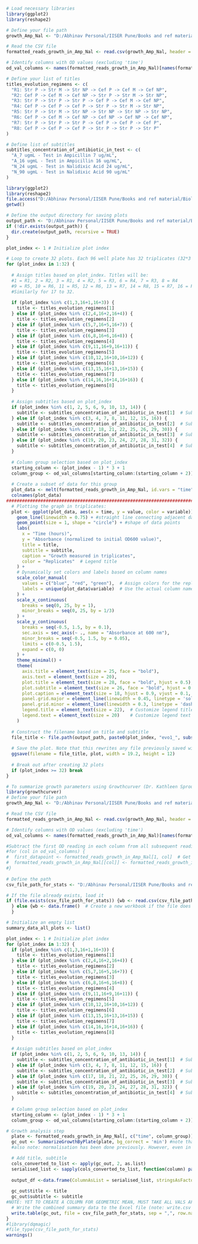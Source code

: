 ```{r}
# Load necessary libraries
library(ggplot2)
library(reshape2)

# Define your file path
growth_Amp_Nal <- "D:/Abhinav Personal/IISER Pune/Books and ref material/Biology/Summer 2024/Plots of evo1/Amp Nal/Amp Nal evo1 reads formatted.csv"

# Read the CSV file
formatted_reads_growth_in_Amp_Nal <- read.csv(growth_Amp_Nal, header = TRUE, stringsAsFactors = FALSE, fileEncoding = "UTF-8")

# Identify columns with OD values (excluding 'time')
od_val_columns <- names(formatted_reads_growth_in_Amp_Nal)[names(formatted_reads_growth_in_Amp_Nal) != "time"]

# Define your list of titles
titles_evolution_regimens <- c(
  "R1: Str P -> Str M -> Str NP -> Cef P -> Cef M -> Cef NP", 
  "R2: Cef P -> Cef M -> Cef NP -> Str P -> Str M -> Str NP", 
  "R3: Str P -> Str P -> Str P -> Cef P -> Cef M -> Cef NP",
  "R4: Cef P -> Cef P -> Cef P -> Str P -> Str M -> Str NP",
  "R5: Str P -> Str M -> Str NP -> Str NP -> Str NP -> Str NP", 
  "R6: Cef P -> Cef M -> Cef NP -> Cef NP -> Cef NP -> Cef NP",
  "R7: Str P -> Str P -> Str P -> Cef P -> Cef P -> Cef P",
  "R8: Cef P -> Cef P -> Cef P -> Str P -> Str P -> Str P"
)

# Define list of subtitles
subtitles_concentration_of_antibiotic_in_test <- c(
  "A_7 ugmL - Test in Ampicillin 7 ug/mL", 
  "A_16 ugmL - Test in Ampicillin 16 ug/mL",
  "N_24 ugmL - Test in Nalidixic Acid 24 ug/mL",
  "N_90 ugmL - Test in Nalidixic Acid 90 ug/mL"
)
```

```{r}
library(ggplot2)
library(reshape2)
file.access("D:/Abhinav Personal/IISER Pune/Books and ref material/Biology/Summer 2024/Plots of evo1/Amp Nal", 2)
getwd()

# Define the output directory for saving plots
output_path <- "D:/Abhinav Personal/IISER Pune/Books and ref material/Biology/Summer 2024/Plots of evo1/Amp Nal"
if (!dir.exists(output_path)) {
  dir.create(output_path, recursive = TRUE)
}

plot_index <- 1 # Initialize plot index

# Loop to create 32 plots. Each 96 well plate has 32 triplicates (32*3 = 96). Hence, we will have 32 graphs. 
for (plot_index in 1:32) {
  
  # Assign titles based on plot_index. Titles will be: 
  #1 = R1, 2 = R2, 3 = R1, 4 = R2, 5 = R3, 6 = R4, 7 = R3, 8 = R4
  #9 = R5, 10 = R6, 11 = R5, 12 = R6, 13 = R7, 14 = R8, 15 = R7, 16 = R8
  #Similarly for 17 to 32.
  
  if (plot_index %in% c(1,3,16+1,16+3)) {
    title <- titles_evolution_regimens[1]
  } else if (plot_index %in% c(2,4,16+2,16+4)) {
    title <- titles_evolution_regimens[2]
  } else if (plot_index %in% c(5,7,16+5,16+7)) {
    title <- titles_evolution_regimens[3]
  } else if (plot_index %in% c(6,8,16+6,16+8)) {
    title <- titles_evolution_regimens[4]
  } else if (plot_index %in% c(9,11,16+9,16+11)) {
    title <- titles_evolution_regimens[5]
  } else if (plot_index %in% c(10,12,16+10,16+12)) {
    title <- titles_evolution_regimens[6]
  } else if (plot_index %in% c(13,15,16+13,16+15)) {
    title <- titles_evolution_regimens[7]
  } else if (plot_index %in% c(14,16,16+14,16+16)) {
    title <- titles_evolution_regimens[8]
  }  
  
  # Assign subtitles based on plot_index
  if (plot_index %in% c(1, 2, 5, 6, 9, 10, 13, 14)) {
    subtitle <- subtitles_concentration_of_antibiotic_in_test[1]  # Subtitle 1
  } else if (plot_index %in% c(3, 4, 7, 8, 11, 12, 15, 16)) {
    subtitle <- subtitles_concentration_of_antibiotic_in_test[2]  # Subtitle 2
  } else if (plot_index %in% c(17, 18, 21, 22, 25, 26, 29, 30)) {
    subtitle <- subtitles_concentration_of_antibiotic_in_test[3]  # Subtitle 3
  } else if (plot_index %in% c(19, 20, 23, 24, 27, 28, 31, 32)) {
    subtitle <- subtitles_concentration_of_antibiotic_in_test[4]  # Subtitle 4
  }
  
  # Column group selection based on plot_index
  starting_column <- (plot_index - 1) * 3 + 1
  column_group <- od_val_columns[starting_column:(starting_column + 2)]
  
  # Create a subset of data for this group
  plot_data <- melt(formatted_reads_growth_in_Amp_Nal, id.vars = "time", measure.vars = column_group)
  colnames(plot_data)
#################################################################################################################################### 
  # Plotting the graph in triplicates:
  plot <- ggplot(plot_data, aes(x = time, y = value, color = variable)) +
    geom_line(linewidth = 0.75) + #straight line connecting adjacent data points, helps us visualise the growth curve
    geom_point(size = 1, shape = "circle") + #shape of data points
    labs(
      x = "Time (hours)",
      y = "Absorbance (normalized to initial OD600 value)",
      title = title,
      subtitle = subtitle,
      caption = "Growth measured in triplicates",
      color = "Replicates"  # Legend title
    ) +
    # Dynamically set colors and labels based on column names
    scale_color_manual(
      values = c("blue", "red", "green"),  # Assign colors for the replicates
      labels = unique(plot_data$variable)  # Use the actual column names (replicates) as legend labels
    ) +
    scale_x_continuous(
      breaks = seq(0, 25, by = 1), 
      minor_breaks = seq(0, 25, by = 1/3)
    ) +
    scale_y_continuous(
      breaks = seq(-0.5, 1.5, by = 0.1), 
      sec.axis = sec_axis(~ ., name = "Absorbance at 600 nm"),
      minor_breaks = seq(-0.5, 1.5, by = 0.05),  
      limits = c(0-0.5, 1.5), 
      expand = c(0, 0)
    ) +
    theme_minimal() +
    theme(
      axis.title = element_text(size = 25, face = "bold"),
      axis.text = element_text(size = 20),
      plot.title = element_text(size = 28, face = "bold", hjust = 0.5),
      plot.subtitle = element_text(size = 26, face = "bold", hjust = 0.5),
      plot.caption = element_text(size = 18, hjust = 0.9, vjust = 0.1, colour = "red"),
      panel.grid.major = element_line(linewidth = 0.45, linetype = 'solid', color = "gray20"),
      panel.grid.minor = element_line(linewidth = 0.3, linetype = 'dashed', color = "gray30"),
      legend.title = element_text(size = 22),  # Customize legend title size
      legend.text = element_text(size = 20)    # Customize legend text size
    )
  
  # Construct the filename based on title and subtitle
  file_title <- file.path(output_path, paste0(plot_index, "evo1_", substr(title, 1, 2), "_", substr(subtitle, 1, 8), ".jpeg"))
  
  # Save the plot. Note that this rewrites any file previously saved with the same name
  ggsave(filename = file_title, plot, width = 19.2, height = 12)
  
  # Break out after creating 32 plots
  if (plot_index >= 32) break
}
```

```{r}
# To summarize growth parameters using Growthcurver (Dr. Kathleen Sproussfke)
library(growthcurver)
# Define your file path
growth_Amp_Nal <- "D:/Abhinav Personal/IISER Pune/Books and ref material/Biology/Summer 2024/Plots of evo1/Amp Nal/Amp Nal evo1 reads formatted.csv"

# Read the CSV file
formatted_reads_growth_in_Amp_Nal <- read.csv(growth_Amp_Nal, header = TRUE, stringsAsFactors = FALSE, fileEncoding = "UTF-8")

# Identify columns with OD values (excluding 'time')
od_val_columns <- names(formatted_reads_growth_in_Amp_Nal)[names(formatted_reads_growth_in_Amp_Nal) != "time"]

#Subtract the first OD reading in each column from all subsequent readings:
#for (col in od_val_columns) {
#  first_datapoint <- formatted_reads_growth_in_Amp_Nal[1, col]  # Get the first value in each column
#  formatted_reads_growth_in_Amp_Nal[[col]] <- formatted_reads_growth_in_Amp_Nal[[col]] - first_datapoint
#}
 
# Define the path
csv_file_path_for_stats <- "D:/Abhinav Personal/IISER Pune/Books and ref material/Biology/Summer 2024/Plots of evo1/Amp Nal/Summary_Evo1_Amp_Nal_16_01_2025test.csv"

# If the file already exists, load it
if (file.exists(csv_file_path_for_stats)) {wb <- read.csv(csv_file_path_for_stats)
  } else {wb <- data.frame()  # Create a new workbook if the file does not exist
  }

# Initialize an empty list
summary_data_all_plots <- list()

plot_index <- 1 # Initialize plot index
for (plot_index in 1:32) {
  if (plot_index %in% c(1,3,16+1,16+3)) {
    title <- titles_evolution_regimens[1]
  } else if (plot_index %in% c(2,4,16+2,16+4)) {
    title <- titles_evolution_regimens[2]
  } else if (plot_index %in% c(5,7,16+5,16+7)) {
    title <- titles_evolution_regimens[3]
  } else if (plot_index %in% c(6,8,16+6,16+8)) {
    title <- titles_evolution_regimens[4]
  } else if (plot_index %in% c(9,11,16+9,16+11)) {
    title <- titles_evolution_regimens[5]
  } else if (plot_index %in% c(10,12,16+10,16+12)) {
    title <- titles_evolution_regimens[6]
  } else if (plot_index %in% c(13,15,16+13,16+15)) {
    title <- titles_evolution_regimens[7]
  } else if (plot_index %in% c(14,16,16+14,16+16)) {
    title <- titles_evolution_regimens[8]
  }  
  
  # Assign subtitles based on plot_index
  if (plot_index %in% c(1, 2, 5, 6, 9, 10, 13, 14)) {
    subtitle <- subtitles_concentration_of_antibiotic_in_test[1]  # Subtitle 1
  } else if (plot_index %in% c(3, 4, 7, 8, 11, 12, 15, 16)) {
    subtitle <- subtitles_concentration_of_antibiotic_in_test[2]  # Subtitle 2
  } else if (plot_index %in% c(17, 18, 21, 22, 25, 26, 29, 30)) {
    subtitle <- subtitles_concentration_of_antibiotic_in_test[3]  # Subtitle 3
  } else if (plot_index %in% c(19, 20, 23, 24, 27, 28, 31, 32)) {
    subtitle <- subtitles_concentration_of_antibiotic_in_test[4]  # Subtitle 4
  }
  
  # Column group selection based on plot_index
  starting_column <- (plot_index - 1) * 3 + 1
  column_group <- od_val_columns[starting_column:(starting_column + 2)]

# Growth analysis step
  plate <- formatted_reads_growth_in_Amp_Nal[, c("time", column_group)]
  gc_out <- SummarizeGrowthByPlate(plate, bg_correct = 'min') #note that 'plate' ere is just the data in triplicates
  #also note: normalisation has been done previously. However, even in the absence of the normalisation, the curve fit shows the same n0 for the intial cells atl, non-zero. Probably required for a better fit. 

  # Add title, subtitle
  cols_converted_to_list <- apply(gc_out, 2, as.list)
  serialised_list <- sapply(cols_converted_to_list, function(column) paste(capture.output(dput(column)), collapse = ""))
  
  output_df <-data.frame(ColumnAsList = serialised_list, stringsAsFactors = FALSE)
  
  gc_out$title <- title
  gc_out$subtitle <- subtitle
#NOTE: YET TO CREATE A COLUMN FOR GEOMETRIC MEAN, MUST TAKE ALL VALS AFTER 1ST READING!
  # Write the combined summary data to the Excel file (note: write.csv doesn't take the append argument)
  write.table(gc_out, file = csv_file_path_for_stats, sep = ",", row.names = FALSE, col.names = !file.exists(csv_file_path_for_stats), append = TRUE)
}
#library(dqmagic)
#file_type(csv_file_path_for_stats)
warnings()
```
